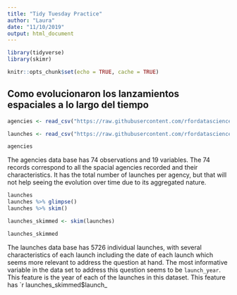 ```yaml
---
title: "Tidy Tuesday Practice"
author: "Laura"
date: "11/10/2019"
output: html_document
---
```


```r
library(tidyverse)
library(skimr)

knitr::opts_chunk$set(echo = TRUE, cache = TRUE)
```


## Como evolucionaron los lanzamientos espaciales a lo largo del tiempo

```r

agencies <- read_csv("https://raw.githubusercontent.com/rfordatascience/tidytuesday/master/data/2019/2019-01-15/agencies.csv")

launches <- read_csv("https://raw.githubusercontent.com/rfordatascience/tidytuesday/master/data/2019/2019-01-15/launches.csv")

```

```r

agencies

```

The agencies data base has 74 observations and 19 variables. The 74 records correspond to all the spacial agencies recorded and their characteristics. It has the total number of launches per agency, but that will not help seeing the evolution over time due to its aggregated nature.

```r

launches
launches %>% glimpse()
launches %>% skim()

launches_skimmed <- skim(launches)

launches_skimmed


```

The launches data base has 5726 individual launches, with several characteristics of each launch including the date of each launch which seems more relevant to address the question at hand. The most informative variable in the data set to address this question seems to be `launch_year`. This feature is the year of each of the launches in this dataset. This feature has `r launches_skimmed$launch_



